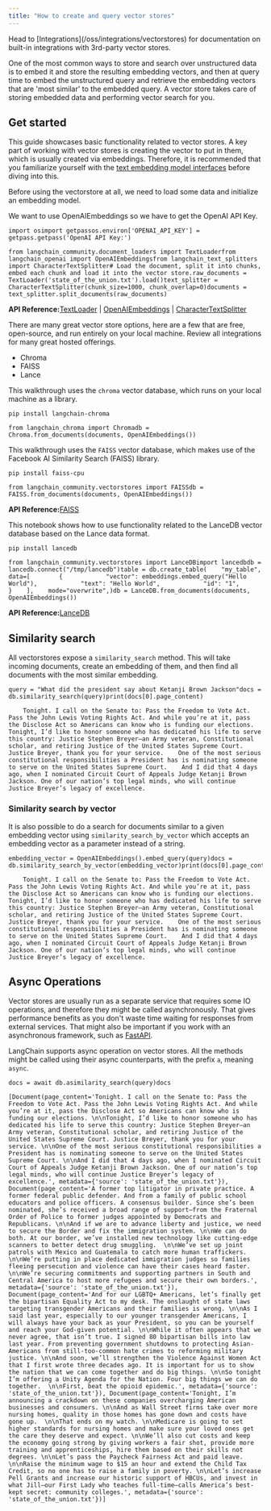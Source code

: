 ```yaml
---
title: "How to create and query vector stores"
---
```


<Info>
  Head to [Integrations](/oss/integrations/vectorstores) for documentation on built-in integrations with 3rd-party vector stores.
</Info>

One of the most common ways to store and search over unstructured data is to embed it and store the resulting embedding vectors, and then at query time to embed the unstructured query and retrieve the embedding vectors that are 'most similar' to the embedded query. A vector store takes care of storing embedded data and performing vector search for you.

## Get started

This guide showcases basic functionality related to vector stores. A key part of working with vector stores is creating the vector to put in them, which is usually created via embeddings. Therefore, it is recommended that you familiarize yourself with the [text embedding model interfaces](/oss/how_to/embed_text) before diving into this.

Before using the vectorstore at all, we need to load some data and initialize an embedding model.

We want to use OpenAIEmbeddings so we have to get the OpenAI API Key.

```
import osimport getpassos.environ['OPENAI_API_KEY'] = getpass.getpass('OpenAI API Key:')
```

```
from langchain_community.document_loaders import TextLoaderfrom langchain_openai import OpenAIEmbeddingsfrom langchain_text_splitters import CharacterTextSplitter# Load the document, split it into chunks, embed each chunk and load it into the vector store.raw_documents = TextLoader('state_of_the_union.txt').load()text_splitter = CharacterTextSplitter(chunk_size=1000, chunk_overlap=0)documents = text_splitter.split_documents(raw_documents)
```

**API Reference:**[TextLoader](https://python.langchain.com/api_reference/community/document_loaders/langchain_community.document_loaders.text.TextLoader.html) | [OpenAIEmbeddings](https://python.langchain.com/api_reference/openai/embeddings/langchain_openai.embeddings.base.OpenAIEmbeddings.html) | [CharacterTextSplitter](https://python.langchain.com/api_reference/text_splitters/character/langchain_text_splitters.character.CharacterTextSplitter.html)

There are many great vector store options, here are a few that are free, open-source, and run entirely on your local machine. Review all integrations for many great hosted offerings.

* Chroma
* FAISS
* Lance

This walkthrough uses the `chroma` vector database, which runs on your local machine as a library.

```
pip install langchain-chroma
```

```
from langchain_chroma import Chromadb = Chroma.from_documents(documents, OpenAIEmbeddings())
```

This walkthrough uses the `FAISS` vector database, which makes use of the Facebook AI Similarity Search (FAISS) library.

```
pip install faiss-cpu
```

```
from langchain_community.vectorstores import FAISSdb = FAISS.from_documents(documents, OpenAIEmbeddings())
```

**API Reference:**[FAISS](https://python.langchain.com/api_reference/community/vectorstores/langchain_community.vectorstores.faiss.FAISS.html)

This notebook shows how to use functionality related to the LanceDB vector database based on the Lance data format.

```
pip install lancedb
```

```
from langchain_community.vectorstores import LanceDBimport lancedbdb = lancedb.connect("/tmp/lancedb")table = db.create_table(    "my_table",    data=[        {            "vector": embeddings.embed_query("Hello World"),            "text": "Hello World",            "id": "1",        }    ],    mode="overwrite",)db = LanceDB.from_documents(documents, OpenAIEmbeddings())
```

**API Reference:**[LanceDB](https://python.langchain.com/api_reference/community/vectorstores/langchain_community.vectorstores.lancedb.LanceDB.html)

## Similarity search

All vectorstores expose a `similarity_search` method. This will take incoming documents, create an embedding of them, and then find all documents with the most similar embedding.

```
query = "What did the president say about Ketanji Brown Jackson"docs = db.similarity_search(query)print(docs[0].page_content)
```

```
    Tonight. I call on the Senate to: Pass the Freedom to Vote Act. Pass the John Lewis Voting Rights Act. And while you’re at it, pass the Disclose Act so Americans can know who is funding our elections.    Tonight, I’d like to honor someone who has dedicated his life to serve this country: Justice Stephen Breyer—an Army veteran, Constitutional scholar, and retiring Justice of the United States Supreme Court. Justice Breyer, thank you for your service.    One of the most serious constitutional responsibilities a President has is nominating someone to serve on the United States Supreme Court.    And I did that 4 days ago, when I nominated Circuit Court of Appeals Judge Ketanji Brown Jackson. One of our nation’s top legal minds, who will continue Justice Breyer’s legacy of excellence.
```

### Similarity search by vector

It is also possible to do a search for documents similar to a given embedding vector using `similarity_search_by_vector` which accepts an embedding vector as a parameter instead of a string.

```
embedding_vector = OpenAIEmbeddings().embed_query(query)docs = db.similarity_search_by_vector(embedding_vector)print(docs[0].page_content)
```

```
    Tonight. I call on the Senate to: Pass the Freedom to Vote Act. Pass the John Lewis Voting Rights Act. And while you’re at it, pass the Disclose Act so Americans can know who is funding our elections.    Tonight, I’d like to honor someone who has dedicated his life to serve this country: Justice Stephen Breyer—an Army veteran, Constitutional scholar, and retiring Justice of the United States Supreme Court. Justice Breyer, thank you for your service.    One of the most serious constitutional responsibilities a President has is nominating someone to serve on the United States Supreme Court.    And I did that 4 days ago, when I nominated Circuit Court of Appeals Judge Ketanji Brown Jackson. One of our nation’s top legal minds, who will continue Justice Breyer’s legacy of excellence.
```

## Async Operations

Vector stores are usually run as a separate service that requires some IO operations, and therefore they might be called asynchronously. That gives performance benefits as you don't waste time waiting for responses from external services. That might also be important if you work with an asynchronous framework, such as [FastAPI](https://fastapi.tiangolo.com/).

LangChain supports async operation on vector stores. All the methods might be called using their async counterparts, with the prefix `a`, meaning `async`.

```
docs = await db.asimilarity_search(query)docs
```

```
[Document(page_content='Tonight. I call on the Senate to: Pass the Freedom to Vote Act. Pass the John Lewis Voting Rights Act. And while you’re at it, pass the Disclose Act so Americans can know who is funding our elections. \n\nTonight, I’d like to honor someone who has dedicated his life to serve this country: Justice Stephen Breyer—an Army veteran, Constitutional scholar, and retiring Justice of the United States Supreme Court. Justice Breyer, thank you for your service. \n\nOne of the most serious constitutional responsibilities a President has is nominating someone to serve on the United States Supreme Court. \n\nAnd I did that 4 days ago, when I nominated Circuit Court of Appeals Judge Ketanji Brown Jackson. One of our nation’s top legal minds, who will continue Justice Breyer’s legacy of excellence.', metadata={'source': 'state_of_the_union.txt'}), Document(page_content='A former top litigator in private practice. A former federal public defender. And from a family of public school educators and police officers. A consensus builder. Since she’s been nominated, she’s received a broad range of support—from the Fraternal Order of Police to former judges appointed by Democrats and Republicans. \n\nAnd if we are to advance liberty and justice, we need to secure the Border and fix the immigration system. \n\nWe can do both. At our border, we’ve installed new technology like cutting-edge scanners to better detect drug smuggling.  \n\nWe’ve set up joint patrols with Mexico and Guatemala to catch more human traffickers.  \n\nWe’re putting in place dedicated immigration judges so families fleeing persecution and violence can have their cases heard faster. \n\nWe’re securing commitments and supporting partners in South and Central America to host more refugees and secure their own borders.', metadata={'source': 'state_of_the_union.txt'}), Document(page_content='And for our LGBTQ+ Americans, let’s finally get the bipartisan Equality Act to my desk. The onslaught of state laws targeting transgender Americans and their families is wrong. \n\nAs I said last year, especially to our younger transgender Americans, I will always have your back as your President, so you can be yourself and reach your God-given potential. \n\nWhile it often appears that we never agree, that isn’t true. I signed 80 bipartisan bills into law last year. From preventing government shutdowns to protecting Asian-Americans from still-too-common hate crimes to reforming military justice. \n\nAnd soon, we’ll strengthen the Violence Against Women Act that I first wrote three decades ago. It is important for us to show the nation that we can come together and do big things. \n\nSo tonight I’m offering a Unity Agenda for the Nation. Four big things we can do together.  \n\nFirst, beat the opioid epidemic.', metadata={'source': 'state_of_the_union.txt'}), Document(page_content='Tonight, I’m announcing a crackdown on these companies overcharging American businesses and consumers. \n\nAnd as Wall Street firms take over more nursing homes, quality in those homes has gone down and costs have gone up.  \n\nThat ends on my watch. \n\nMedicare is going to set higher standards for nursing homes and make sure your loved ones get the care they deserve and expect. \n\nWe’ll also cut costs and keep the economy going strong by giving workers a fair shot, provide more training and apprenticeships, hire them based on their skills not degrees. \n\nLet’s pass the Paycheck Fairness Act and paid leave.  \n\nRaise the minimum wage to $15 an hour and extend the Child Tax Credit, so no one has to raise a family in poverty. \n\nLet’s increase Pell Grants and increase our historic support of HBCUs, and invest in what Jill—our First Lady who teaches full-time—calls America’s best-kept secret: community colleges.', metadata={'source': 'state_of_the_union.txt'})]
```
